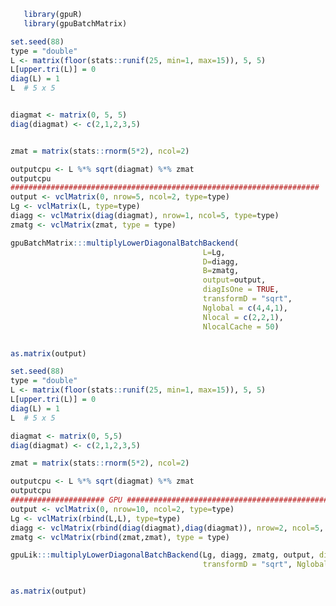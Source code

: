 <!--
%\VignetteEngine{knitr::knitr}
%\VignetteIndexEntry{multiplyLowerDiagonal}
-->


```r
   library(gpuR)
   library(gpuBatchMatrix)
```


```r
set.seed(88)
type = "double"
L <- matrix(floor(stats::runif(25, min=1, max=15)), 5, 5)
L[upper.tri(L)] = 0
diag(L) = 1
L  # 5 x 5


diagmat <- matrix(0, 5, 5)
diag(diagmat) <- c(2,1,2,3,5)


zmat = matrix(stats::rnorm(5*2), ncol=2)

outputcpu <- L %*% sqrt(diagmat) %*% zmat
outputcpu
#####################################################################
output <- vclMatrix(0, nrow=5, ncol=2, type=type)
Lg <- vclMatrix(L, type=type)
diagg <- vclMatrix(diag(diagmat), nrow=1, ncol=5, type=type)
zmatg <- vclMatrix(zmat, type = type)

gpuBatchMatrix:::multiplyLowerDiagonalBatchBackend(
                                           L=Lg,
                                           D=diagg,
                                           B=zmatg,
                                           output=output, 
                                           diagIsOne = TRUE,
                                           transformD = "sqrt",
                                           Nglobal = c(4,4,1),
                                           Nlocal = c(2,2,1),
                                           NlocalCache = 50)


as.matrix(output)
```





```r
set.seed(88)
type = "double"
L <- matrix(floor(stats::runif(25, min=1, max=15)), 5, 5)
L[upper.tri(L)] = 0
diag(L) = 1
L  # 5 x 5

diagmat <- matrix(0, 5,5)
diag(diagmat) <- c(2,1,2,3,5)

zmat = matrix(stats::rnorm(5*2), ncol=2)

outputcpu <- L %*% sqrt(diagmat) %*% zmat
outputcpu
##################### GPU #############################################
output <- vclMatrix(0, nrow=10, ncol=2, type=type)
Lg <- vclMatrix(rbind(L,L), type=type)
diagg <- vclMatrix(rbind(diag(diagmat),diag(diagmat)), nrow=2, ncol=5, type=type)
zmatg <- vclMatrix(rbind(zmat,zmat), type = type)

gpuLik:::multiplyLowerDiagonalBatchBackend(Lg, diagg, zmatg, output, diagIsOne = 1, 
                                           transformD = "sqrt", Nglobal = c(4,4,1),Nlocal = c(2,2,1),NlocalCache = 50)


as.matrix(output)
```


